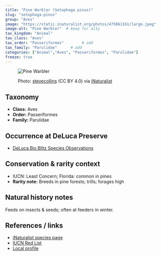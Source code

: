 ```yaml
---
title: "Pine Warbler (Setophaga pinus)"
slug: "setophaga-pinus"
group: "Aves"
image: "https://static.inaturalist.org/photos/475061161/large.jpeg"        # keep for thumbnails
image-alt: "Pine Warbler"  # keep for a11y
tax_kingdom: "Animal"
tax_class: "Aves"
tax_order: "Passeriformes"        # add
tax_family: "Parulidae"      # add
categories: ["Animal","Aves", "Passeriformes", "Parulidae"]
freeze: true
---
```


<figure class="species-figure">

<img src="https://static.inaturalist.org/photos/475061161/large.jpeg" alt="Pine Warbler" class="species-photo"/>

<figcaption class="photo-credit">

Photo: <a href="https://www.inaturalist.org/people/stevecollins">stevecollins</a> (CC BY 4.0) via <a href="https://www.inaturalist.org/observations/264561137">iNaturalist</a>

</figcaption>

</figure>

## Taxonomy

-   **Class:** Aves
-   **Order:** Passeriformes
-   **Family:** Parulidae

## Occurrence at DeLuca Preserve

-   [DeLuca Bio Blitz Species Observations](NA)

## Conservation & rarity context

-   IUCN: Least Concern; Florida: common in pines
-   **Rarity note:** Breeds in pine forests; trills; forages high

## Natural history notes

Feeds on insects & seeds; often at feeders in winter.

## References / links

-   [iNaturalist species page](NA)
-   [IUCN Red List](NA)
-   [Local profile](NA)
